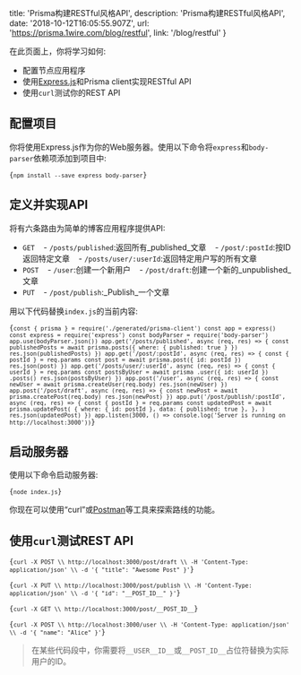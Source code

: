 
  title: 'Prisma构建RESTful风格API',
  description: 'Prisma构建RESTful风格API',
  date: '2018-10-12T16:05:55.907Z',
  url: 'https://prisma.1wire.com/blog/restful',
  link: '/blog/restful'
}


在此页面上，你将学习如何:

- 配置节点应用程序
- 使用[Express.js](https://expressjs.com/)和Prisma client实现RESTful API
- 使用`curl`测试你的REST API

## 配置项目

你将使用Express.js作为你的Web服务器。使用以下命令将`express`和`body-parser`依赖项添加到项目中:

<Code>{`
npm install --save express body-parser
`}</Code>

## 定义并实现API

将有六条路由为简单的博客应用程序提供API:

- `GET`
   - `/posts/published`:返回所有_published_文章
   - `/post/:postId`:按ID返回特定文章
   - `/posts/user/:userId`:返回特定用户写的所有文章
- `POST`
   - `/user`:创建一个新用户
   - `/post/draft`:创建一个新的_unpublished_文章
- `PUT`
   - `/post/publish`:_Publish_一个文章

用以下代码替换`index.js`的当前内容:

<Code lang="javascript">{`
const { prisma } = require('./generated/prisma-client')
const app = express()
const express = require('express')
const bodyParser = require('body-parser')
app.use(bodyParser.json())
app.get('/posts/published', async (req, res) => {
  const publishedPosts = await prisma.posts({ where: { published: true } })
  res.json(publishedPosts)
})
app.get('/post/:postId', async (req, res) => {
  const { postId } = req.params
  const post = await prisma.post({ id: postId })
  res.json(post)
})
app.get('/posts/user/:userId', async (req, res) => {
  const { userId } = req.params
  const postsByUser = await prisma
    .user({ id: userId })
    .posts()
  res.json(postsByUser)
})
app.post('/user', async (req, res) => {
  const newUser = await prisma.createUser(req.body)
  res.json(newUser)
})
app.post('/post/draft', async (req, res) => {
  const newPost = await prisma.createPost(req.body)
  res.json(newPost)
})
app.put('/post/publish/:postId', async (req, res) => {
  const { postId } = req.params
  const updatedPost = await prisma.updatePost(
    {
      where: { id: postId },
      data: { published: true },
    },
  )
  res.json(updatedPost)
})
app.listen(3000, () => console.log('Server is running on http://localhost:3000'))
`}</Code>

## 启动服务器

使用以下命令启动服务器:

<Code lang="javascript">{`
node index.js
`}</Code>

你现在可以使用“curl”或[Postman](https://www.getpostman.com/)等工具来探索路线的功能。

## 使用`curl`测试REST API

<Code>{`
curl -X POST \\
  http://localhost:3000/post/draft \\
  -H 'Content-Type: application/json' \\
  -d '{
  "title": "Awesome Post"
}'
`}</Code>

<Code>{`
curl -X PUT \\
  http://localhost:3000/post/publish \\
  -H 'Content-Type: application/json' \\
  -d '{
  "id": "__POST_ID__"
}'
`}</Code>

<Code>{`
curl -X GET \\
  http://localhost:3000/post/__POST_ID__
`}</Code>

<Code>{`
curl -X POST \\
  http://localhost:3000/user \\
  -H 'Content-Type: application/json' \\
  -d '{
  "name": "Alice"
}'
`}</Code>

> 在某些代码段中，你需要将`__USER__ID__`或`__POST_ID__`占位符替换为实际用户的ID。